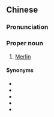 ==Chinese==
{{zh-forms}}

===Pronunciation===
{{zh-pron
|m=Mòlín
|cat=propn
}}

===Proper noun===
{{zh-proper noun}}

# [[Merlin]] {{gloss|wizard in the Arthurian legend}}

====Synonyms====
* {{zh-l|梅林}}
* {{zh-l|密林}}
* {{zh-l|魔靈}}
* {{zh-l|墨林}}
* {{zh-l|穆林}}